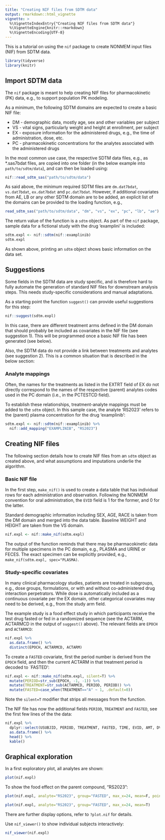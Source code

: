 ```yaml
---
title: "Creating NIF files from SDTM data"
output: rmarkdown::html_vignette
vignette: >
  %\VignetteIndexEntry{"Creating NIF files from SDTM data"}
  %\VignetteEngine{knitr::rmarkdown}
  %\VignetteEncoding{UTF-8}
---
```


This is a tutorial on using the `nif` package to create NONMEM input files (NIF)
from SDTM data.

```r
library(tidyverse)
library(knitr)
```

## Import SDTM data 

The `nif` package is meant to help creating NIF files for pharmacokinetic
(PK) data, e.g., to support population PK modeling.

As a minimum, the following SDTM domains are expected to create a basic NIF file:

* DM - demographic data, mostly age, sex and other variables per subject
* VS - vital signs, particularly weight and height at enrollment, per subject
* EX - exposure information for the administered drugs, e.g., the time of
    administration, dose, etc.
* PC - pharmacokinetic concentrations for the analytes associated with the 
    administered drugs
    
In the most common use case, the respective SDTM data files, e.g., as *.sas7bdat
files, are copied into one folder (in the below example into `path/to/sdtm/data`),
and can then be loaded using:

```r
nif::read_sdtm_sas("path/to/sdtm/data")
```

As said above, the minimum required SDTM files are `dm.dat7bdat`, `vs.dat7bdat`, 
`ex.dat7bdat` and `pc.dat7bdat`. However, if additional covariates from AE, LB
or any other SDTM domain are to be added, an explicit list of the domains can 
be provided to the loading function, e.g., 

```r
read_sdtm_sas("path/to/sdtm/data", "dm", "vs", "ex", "pc", "lb", "ae")
```

The return value of the function is a `sdtm` object. As part of the `nif`
package, sample data for a fictional study with the drug 'examplini' is
included:

```r
sdtm.expl <- nif::sdtm(nif::examplinib)
sdtm.expl
```

As shown above, printing an `sdtm` object shows basic information on the data
set.

## Suggestions

Some fields in the SDTM data are study specific, and is therefore hard to
fully automate the generation of standard NIF files for downstream analysis
steps. This needs study-specific considerations and manual adaptations.

As a starting point the function `suggest()` can provide useful suggestions for 
this step:

```r
nif::suggest(sdtm.expl)
```

In this case, there are different treatment arms defined in the DM domain that
should probably be included as covariates in the NIF file (see suggestion 1). 
This will be programmed once a basic NIF file has been generated (see below).

Also, the SDTM data do not provide a link between treatments and analytes (see
suggestion 2). This is a common situation that is described in the below
section:

### Analyte mappings

Often, the names for the treatments as listed in the EXTRT field of EX do not
directly correspond to the names of the respective (parent) analytes codes used
in the PC domain (i.e., in the PCTESTCD field).

To establish these relationships, treatment-analyte mappings must be added to 
the `sdtm` object. In this sample case, the analyte 'RS2023' refers to the
(parent) plasma concentration for the drug 'examplinib':

```r
sdtm.expl <- nif::sdtm(nif::examplinib) %>% 
  nif::add_mapping("EXAMPLINIB", "RS2023")
```

## Creating NIF files

The following section details how to create NIF files from an `sdtm` object as 
created above, and what assumptions and imputations underlie the algorithm.

### Basic NIF file

In the first step, `make_nif()` is used to create a data table that has
individual rows for each administration and observation. Following the NONMEM
convention for oral administration, the `EVID` field is 1 for the former, and 0
for the latter.

Standard demographic information including SEX, AGE, RACE is taken from the DM 
domain and merged into the data table. Baseline WEIGHT and HEIGHT are taken from 
the VS domain.

```r
nif.expl <- nif::make_nif(sdtm.expl)
```

The output of the function reminds that there may be pharmacokinetic data for
multiple specimens in the PC domain, e.g., PLASMA and URINE or FECES. The exact
specimen can be explicitly provided, e.g., `make_nif(sdtm.expl, spec="PLASMA)`.

### Study-specific covariates

In many clinical pharmacology studies, patients are treated in subgroups, e.g.,
dose groups, formulations, or with and without co-administered drug interaction
perpetrators. While dose is automatically included as a continuous covariate per
the EX domain, other categorical covariates may need to be derived, e.g., from the
study arm field.

The example study is a food effect study in which participants receive the test
drug fasted or fed in a randomized sequence (see the ACTARM, ACTARMCD in the
output of `suggest()` above). The relevant fields are `EPOCH` and `ACTARMCD`:

```r
nif.expl %>% 
  as.data.frame() %>% 
  distinct(EPOCH, ACTARMCD, ACTARM)
```

To create a `FASTED` covariate, first the period number is derived from the
`EPOCH` field, and then the current ACTARM in that treatment period is decoded
to `FASTED':

```r
nif.expl <- nif::make_nif(sdtm.expl, silent=T) %>%
  mutate(PERIOD=str_sub(EPOCH, -1, -1)) %>% 
  mutate(TREATMENT=str_sub(ACTARMCD, PERIOD, PERIOD)) %>% 
  mutate(FASTED=case_when(TREATMENT=="A" ~ 1, .default=0))
```

Note the `silent=T` modifier that strips all messages from the function.

The NIF file has now the additional fields `PERIOD`, `TREATMENT` and `FASTED`,
see the first few lines of the the data:

```r
nif.expl %>%
  dplyr::select(USUBJID, PERIOD, TREATMENT, FASTED, TIME, EVID, AMT, DV) %>% 
  as.data.frame() %>% 
  head() %>% 
  kable()
```

## Graphical exploration

In a first exploratory plot, all analytes are shown:

```r
plot(nif.expl)
```

To show the food effect on the parent compound, "RS2023":

```r
plot(nif.expl, analyte="RS2023", group="FASTED", max_x=24, mean=F, points=T, nominal_time=T)
```

```r
plot(nif.expl, analyte="RS2023", group="FASTED", max_x=24, mean=T)
```

There are further display options, refer to `?plot.nif` for details.

Use `nif_viewer()` to show individual subjects interactively: 

```r
nif_viewer(nif.expl)
```

